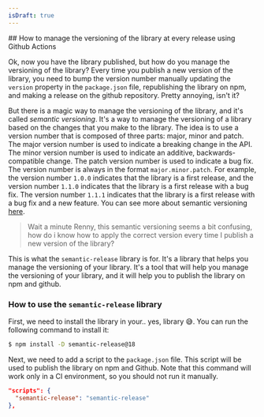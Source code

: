 ```yaml
---
isDraft: true
---
```


## How to manage the versioning of the library at every release using Github Actions

Ok, now you have the library published, but how do you manage the versioning of the library? Every time you publish a new version of the library, you need to bump the version number manually updating the `version` property in the `package.json` file, republishing the library on npm, and making a release on the github repository. Pretty annoying, isn't it?

But there is a magic way to manage the versioning of the library, and it's called _semantic versioning_. It's a way to manage the versioning of a library based on the changes that you make to the library. The idea is to use a version number that is composed of three parts: major, minor and patch. The major version number is used to indicate a breaking change in the API. The minor version number is used to indicate an additive, backwards-compatible change. The patch version number is used to indicate a bug fix. The version number is always in the format `major.minor.patch`. For example, the version number `1.0.0` indicates that the library is a first release, and the version number `1.1.0` indicates that the library is a first release with a bug fix. The version number `1.1.1` indicates that the library is a first release with a bug fix and a new feature. You can see more about semantic versioning [here](https://semver.org/).

> Wait a minute Renny, this semantic versioning seems a bit confusing, how do i know how to apply the correct version every time I publish a new version of the library?

This is what the `semantic-release` library is for. It's a library that helps you manage the versioning of your library. It's a tool that will help you manage the versioning of your library, and it will help you to publish the library on npm and github.

### How to use the `semantic-release` library

First, we need to install the library in your.. yes, library 😅. You can run the following command to install it:

```bash
$ npm install -D semantic-release@18
```

Next, we need to add a script to the `package.json` file. This script will be used to publish the library on npm and Github. Note that this command will work only in a CI environment, so you should not run it manually.

```json
"scripts": {
  "semantic-release": "semantic-release"
},
```
